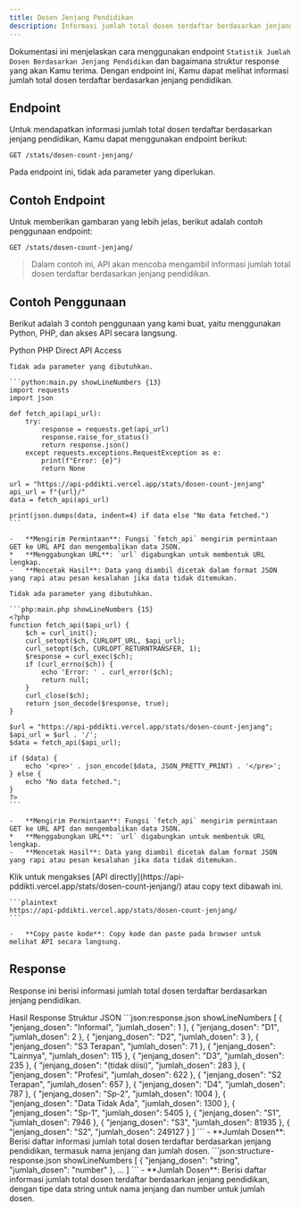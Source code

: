 ```yaml
---
title: Dosen Jenjang Pendidikan
description: Informasi jumlah total dosen terdaftar berdasarkan jenjang pendidikan.
---
```


Dokumentasi ini menjelaskan cara menggunakan endpoint `Statistik Jumlah Dosen Berdasarkan Jenjang Pendidikan` dan bagaimana struktur response yang akan Kamu terima. Dengan endpoint ini, Kamu dapat melihat informasi jumlah total dosen terdaftar berdasarkan jenjang pendidikan.

## Endpoint

Untuk mendapatkan informasi jumlah total dosen terdaftar berdasarkan jenjang pendidikan, Kamu dapat menggunakan endpoint berikut:

```plaintext
GET /stats/dosen-count-jenjang/
```

Pada endpoint ini, tidak ada parameter yang diperlukan.

## Contoh Endpoint

Untuk memberikan gambaran yang lebih jelas, berikut adalah contoh penggunaan endpoint:

```plaintext
GET /stats/dosen-count-jenjang/
```

> Dalam contoh ini, API akan mencoba mengambil informasi jumlah total dosen terdaftar berdasarkan jenjang pendidikan.

## Contoh Penggunaan

Berikut adalah 3 contoh penggunaan yang kami buat, yaitu menggunakan Python, PHP, dan akses API secara langsung.

<Tabs defaultValue="python" className="pt-5 pb-1">
  <TabsList>
    <TabsTrigger value="python">Python</TabsTrigger>
    <TabsTrigger value="php">PHP</TabsTrigger>
    <TabsTrigger value="direct">Direct API Access</TabsTrigger>
  </TabsList>
  <TabsContent value="python">

    Tidak ada parameter yang dibutuhkan.

    ```python:main.py showLineNumbers {13}
    import requests
    import json

    def fetch_api(api_url):
        try:
            response = requests.get(api_url)
            response.raise_for_status()
            return response.json()
        except requests.exceptions.RequestException as e:
            print(f"Error: {e}")
            return None

    url = "https://api-pddikti.vercel.app/stats/dosen-count-jenjang"
    api_url = f"{url}/"
    data = fetch_api(api_url)

    print(json.dumps(data, indent=4) if data else "No data fetched.")
    ```

    -   **Mengirim Permintaan**: Fungsi `fetch_api` mengirim permintaan GET ke URL API dan mengembalikan data JSON.
    *   **Menggabungkan URL**: `url` digabungkan untuk membentuk URL lengkap.
    -   **Mencetak Hasil**: Data yang diambil dicetak dalam format JSON yang rapi atau pesan kesalahan jika data tidak ditemukan.
  </TabsContent>
  <TabsContent value="php">

    Tidak ada parameter yang dibutuhkan.

    ```php:main.php showLineNumbers {15}
    <?php
    function fetch_api($api_url) {
        $ch = curl_init();
        curl_setopt($ch, CURLOPT_URL, $api_url);
        curl_setopt($ch, CURLOPT_RETURNTRANSFER, 1);
        $response = curl_exec($ch);
        if (curl_errno($ch)) {
            echo 'Error: ' . curl_error($ch);
            return null;
        }
        curl_close($ch);
        return json_decode($response, true);
    }

    $url = "https://api-pddikti.vercel.app/stats/dosen-count-jenjang";
    $api_url = $url . '/';
    $data = fetch_api($api_url);

    if ($data) {
        echo '<pre>' . json_encode($data, JSON_PRETTY_PRINT) . '</pre>';
    } else {
        echo "No data fetched.";
    }
    ?>
    ```

    -   **Mengirim Permintaan**: Fungsi `fetch_api` mengirim permintaan GET ke URL API dan mengembalikan data JSON.
    *   **Menggabungkan URL**: `url` digabungkan untuk membentuk URL lengkap.
    -   **Mencetak Hasil**: Data yang diambil dicetak dalam format JSON yang rapi atau pesan kesalahan jika data tidak ditemukan.
  </TabsContent>
  <TabsContent value="direct">
    Klik untuk mengakses [API directly](https://api-pddikti.vercel.app/stats/dosen-count-jenjang/) atau copy text dibawah ini.

    ```plaintext
    https://api-pddikti.vercel.app/stats/dosen-count-jenjang/
    ```

    -   **Copy paste kode**: Copy kode dan paste pada browser untuk melihat API secara langsung.
  </TabsContent>
</Tabs>

## Response

Response ini berisi informasi jumlah total dosen terdaftar berdasarkan jenjang pendidikan.

<Tabs defaultValue="hasil" className="pt-5 pb-1">
  <TabsList>
    <TabsTrigger value="hasil">Hasil Response</TabsTrigger>
    <TabsTrigger value="struktur">Struktur JSON</TabsTrigger>
  </TabsList>
  <TabsContent value="hasil">
    ```json:response.json showLineNumbers
    [
        {
            "jenjang_dosen": "Informal",
            "jumlah_dosen": 1
        },
        {
            "jenjang_dosen": "D1",
            "jumlah_dosen": 2
        },
        {
            "jenjang_dosen": "D2",
            "jumlah_dosen": 3
        },
        {
            "jenjang_dosen": "S3 Terapan",
            "jumlah_dosen": 71
        },
         {
            "jenjang_dosen": "Lainnya",
            "jumlah_dosen": 115
         },
        {
            "jenjang_dosen": "D3",
             "jumlah_dosen": 235
        },
        {
            "jenjang_dosen": "(tidak diisi)",
             "jumlah_dosen": 283
        },
        {
            "jenjang_dosen": "Profesi",
            "jumlah_dosen": 622
        },
         {
            "jenjang_dosen": "S2 Terapan",
             "jumlah_dosen": 657
         },
        {
            "jenjang_dosen": "D4",
            "jumlah_dosen": 787
        },
        {
            "jenjang_dosen": "Sp-2",
             "jumlah_dosen": 1004
        },
         {
           "jenjang_dosen": "Data Tidak Ada",
            "jumlah_dosen": 1300
         },
         {
            "jenjang_dosen": "Sp-1",
             "jumlah_dosen": 5405
         },
        {
             "jenjang_dosen": "S1",
            "jumlah_dosen": 7946
        },
        {
            "jenjang_dosen": "S3",
            "jumlah_dosen": 81935
        },
         {
             "jenjang_dosen": "S2",
            "jumlah_dosen": 249127
         }
    ]
    ```
    -   **Jumlah Dosen**: Berisi daftar informasi jumlah total dosen terdaftar berdasarkan jenjang pendidikan, termasuk nama jenjang dan jumlah dosen.
  </TabsContent>
  <TabsContent value="struktur">
    ```json:structure-response.json showLineNumbers
    [
        {
            "jenjang_dosen": "string",
            "jumlah_dosen": "number"
        },
        ...
    ]
    ```
    -   **Jumlah Dosen**: Berisi daftar informasi jumlah total dosen terdaftar berdasarkan jenjang pendidikan, dengan tipe data string untuk nama jenjang dan number untuk jumlah dosen.
  </TabsContent>
</Tabs>